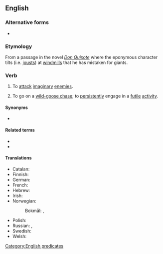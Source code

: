 ==English==
{{wikipedia|tilting at windmills}}

===Alternative forms===
* {{l|en|fight windmills}}

===Etymology===
From a passage in the novel ''[[w:Don Quixote|Don Quixote]]'' where the eponymous character tilts (i.e. [[joust]]s) at [[windmill]]s that he has mistaken for giants.

===Verb===
{{en-verb|*|head=[[tilt]] [[at]] [[windmill]]s}}

# {{lb|en|intransitive}} To [[attack]] [[imaginary]] [[enemies]].
# {{lb|en|intransitive|by extension}} To go on a [[wild-goose chase]]; to [[persistently]] engage in a [[futile]] [[activity]].

====Synonyms====
* {{sense|go on a wild-goose chase}} {{l|en|chase a rainbow}}

====Related terms====
* {{l|en|throw one's cap over the windmill}}
* {{l|en|mistake windmills for giants}}

====Translations====
{{trans-top|attack imaginary enemies}}
* Catalan: {{t|ca|lluïtar contra molins de vent}}
* Finnish: {{t|fi|taistella tuulimyllyjä vastaan}}
* German: {{t+|de|gegen Windmühlen kämpfen}}
* French: {{t+|fr|se battre contre des moulins à vent}}
* Hebrew: {{t|he|נִלְחַם בְּטַחֲנוֹת רוּחַ‎|tr=nilchám b'tachanót rúach}}
* Irish: {{t|ga|dul i ngleic le samhailtí}}
* Norwegian:
*: Bokmål: {{t+|nb|slåss mot vindmøller}}, {{t|nb|kjempe mot vindmøller}}
{{trans-mid}}
* Polish: {{t+|pl|walczyć z wiatrakami|impf}}
* Russian: {{t|ru|боро́ться с ветряны́ми ме́льницами}}, {{t+|ru|сража́ться с ветряны́ми ме́льницами}}
* Swedish: {{t|sv|slåss mot väderkvarnar}}
* Welsh: {{t|cy|ymladd â melinau gwynt}}
{{trans-bottom}}

[[Category:English predicates]]